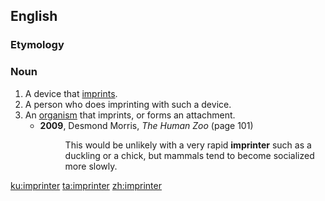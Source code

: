 ==English==

===Etymology===
{{suffix|en|imprint|er}}

===Noun===
{{en-noun}}

# A device that [[imprint]]s.
# A person who does imprinting with such a device.
# An [[organism]] that imprints, or forms an attachment.
#* '''2009''', Desmond Morris, ''The Human Zoo'' (page 101)
#*: This would be unlikely with a very rapid '''imprinter''' such as a duckling or a chick, but mammals tend to become socialized more slowly.

[[ku:imprinter]]
[[ta:imprinter]]
[[zh:imprinter]]